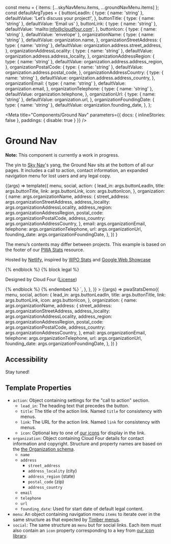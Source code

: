 const menu = { items: [...skyNavMenu.items, ...groundNavMenu.items] };
const defaultArgTypes = {
  buttonLeadIn: {
    type: { name: 'string' },
    defaultValue: 'Let’s discuss your project!',
  },
  buttonTitle: { type: { name: 'string' }, defaultValue: 'Email us' },
  buttonLink: {
    type: { name: 'string' },
    defaultValue: 'mailto:info@cloudfour.com',
  },
  buttonIcon: { type: { name: 'string' }, defaultValue: 'envelope' },
  organizationName: {
    type: { name: 'string' },
    defaultValue: organization.name,
  },
  organizationStreetAddress: {
    type: { name: 'string' },
    defaultValue: organization.address.street_address,
  },
  organizationAddressLocality: {
    type: { name: 'string' },
    defaultValue: organization.address.address_locality,
  },
  organizationAddressRegion: {
    type: { name: 'string' },
    defaultValue: organization.address.address_region,
  },
  organizationPostalCode: {
    type: { name: 'string' },
    defaultValue: organization.address.postal_code,
  },
  organizationAddressCountry: {
    type: { name: 'string' },
    defaultValue: organization.address.address_country,
  },
  organizationEmail: {
    type: { name: 'string' },
    defaultValue: organization.email,
  },
  organizationTelephone: {
    type: { name: 'string' },
    defaultValue: organization.telephone,
  },
  organizationUrl: {
    type: { name: 'string' },
    defaultValue: organization.url,
  },
  organizationFoundingDate: {
    type: { name: 'string' },
    defaultValue: organization.founding_date,
  },
};

<!--
Inline stories disabled so media queries will behave as expected within
embedded examples.
-->

<Meta
  title="Components/Ground Nav"
  parameters={{ docs: { inlineStories: false }, paddings: { disable: true } }}
/>

# Ground Nav

**Note:** This component is currently a work in progress.

The yin to [Sky Nav](/docs/components-sky-nav--dark)'s yang, the Ground Nav sits at the bottom of all our pages. It includes a call to action, contact information, an expanded navigation menu for lost users and any legal copy.

<Canvas>
  <Story
    name="Cloud Four"
    // Currently storybook doesn't have support for nested or grouped args
    // So for now we are just making them all top-level
    // https://github.com/storybookjs/storybook/issues/11525
    // https://github.com/storybookjs/storybook/issues/10979
    argTypes={defaultArgTypes}
  >
    {(args) =>
      template({
        menu,
        social,
        action: {
          lead_in: args.buttonLeadIn,
          title: args.buttonTitle,
          link: args.buttonLink,
          icon: args.buttonIcon,
        },
        organization: {
          name: args.organizationName,
          address: {
            street_address: args.organizationStreetAddress,
            address_locality: args.organizationAddressLocality,
            address_region: args.organizationAddressRegion,
            postal_code: args.organizationPostalCode,
            address_country: args.organizationAddressCountry,
          },
          email: args.organizationEmail,
          telephone: args.organizationTelephone,
          url: args.organizationUrl,
          founding_date: args.organizationFoundingDate,
        },
      })
    }
  </Story>
</Canvas>

The menu’s contents may differ between projects. This example is based on the footer of our [PWA Stats](https://www.pwastats.com/) resource.

<Canvas>
  <Story
    name="PWA Stats"
    argTypes={defaultArgTypes}
    args={{
      buttonLeadIn: 'Help us build this resource!',
      buttonTitle: 'Contribute a story',
      buttonLink:
        'https://github.com/cloudfour/pwastats/issues/new?title=Submission:+New+Story',
      buttonIcon: 'brands/github',
    }}
    parameters={{
      docs: {
        source: {
          code: `{% embed '@cloudfour/components/ground-nav/ground-nav.twig' with {
  "menu": {
    "items": [
      {
        "link": "/does",
        "title": "What We Do",
        "current": true
      },
      {
        "link": "/believes",
        "title": "Our Approach"
      },
      {
        "link": "/made",
        "title": "Our Work"
      },
      {
        "link": "/thinks",
        "title": "Articles"
      },
      {
        "link": "/presents",
        "title": "Speaking"
      },
      {
        "link": "/contributes",
        "title": "Labs"
      },
      {
        "link": "/is",
        "title": "Team"
      },
      {
        "link": "/portland-device-lab",
        "title": "Device Lab"
      },
      {
        "link": "https://cloudfour-patterns.netlify.app/",
        "title": "Patterns"
      },
      {
        "link": "https://www.responsivefieldday.com/",
        "title": "Responsive Field Day"
      }
    ]
  },
  "social": {
    "items": [
      {
        "link": "https://twitter.com/cloudfour",
        "title": "Follow us on Twitter",
        "icon": "brands/twitter"
      },
      {
        "link": "https://github.com/cloudfour",
        "title": "Find us on GitHub",
        "icon": "brands/github"
      },
      {
        "link": "https://www.instagram.com/cloudfourpdx/",
        "title": "Follow us on Instagram",
        "icon": "brands/instagram"
      },
      {
        "link": "https://www.linkedin.com/company/cloud-four",
        "title": "Follow us on LinkedIn",
        "icon": "brands/linkedin"
      }
    ]
  },
  "action": {
    "lead_in": "Help us build this resource!",
    "title": "Contribute a story",
    "link": "https://github.com/cloudfour/pwastats/issues/new?title=Submission:+New+Story",
    "icon": "brands/github"
  },
  "organization": {
    "name": "Cloud Four, Inc.",
    "address": {
      "street_address": "510 SW 3rd Ave, Suite 420",
      "address_locality": "Portland",
      "address_region": "Oregon",
      "postal_code": "97204",
      "address_country": "USA"
    },
    "email": "info@cloudfour.com",
    "telephone": "+1 (503) 290-1090",
    "url": "https://cloudfour.com/",
    "founding_date": "2007-12-13"
  }
} only %}
  {% block kudos %}
    <p class="c-ground-nav__kudos">
      Hosted by <a href="https://www.netlify.com/">Netlify</a>, inspired by <a href="https://wpostats.com/">WPO Stats</a> and <a href="https://developers.google.com/web/showcase/">Google Web Showcase</a>
    </p>
  {% endblock %}
  {% block legal %}
    <p class="c-ground-nav__legal">
      Designed by Cloud Four (<a href="https://github.com/cloudfour/pwastats/blob/master/LICENSE">License</a>)
    </p>
  {% endblock %}
{% endembed %}
`,
        },
      },
    }}
  >
    {(args) =>
      pwaStatsDemo({
        menu,
        social,
        action: {
          lead_in: args.buttonLeadIn,
          title: args.buttonTitle,
          link: args.buttonLink,
          icon: args.buttonIcon,
        },
        organization: {
          name: args.organizationName,
          address: {
            street_address: args.organizationStreetAddress,
            address_locality: args.organizationAddressLocality,
            address_region: args.organizationAddressRegion,
            postal_code: args.organizationPostalCode,
            address_country: args.organizationAddressCountry,
          },
          email: args.organizationEmail,
          telephone: args.organizationTelephone,
          url: args.organizationUrl,
          founding_date: args.organizationFoundingDate,
        },
      })
    }
  </Story>
</Canvas>

## Accessibility

Stay tuned!

## Template Properties

- `action`: Object containing settings for the "call to action" section.
  - `lead_in`: The heading text that precedes the button.
  - `title`: The title of the action link. Named `title` for consistency with menus.
  - `link`: The URL for the action link. Named `link` for consistency with menus.
  - `icon`: Optional key to one of [our icons](/docs/design-icons--page) for display in the link.
- `organization`: Object containing Cloud Four details for contact information and copyright. Structure and property names are based on the [the Organization schema](https://schema.org/Organization).
  - `name`
  - `address`
    - `street_address`
    - `address_locality` (city)
    - `address_region` (state)
    - `postal_code` (zip)
    - `address_country`
  - `email`
  - `telephone`
  - `url`
  - `founding_date`: Used for start date of default legal content.
- `menu`: An object containing navigation menu `items` to iterate over in the same structure as that expected by [Timber menus](https://timber.github.io/docs/guides/menus/).
- `social`: The same structure as `menu` but for social links. Each item must also contain an `icon` property corresponding to a key from [our icon library](/docs/design-icons--page).
